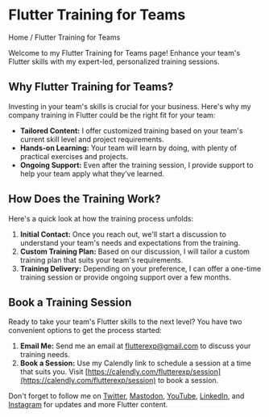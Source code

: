 
# Flutter Training for Teams

<Link href="/">Home</Link> / Flutter Training for Teams

Welcome to my Flutter Training for Teams page! Enhance your team's Flutter skills with my expert-led, personalized training sessions.

## Why Flutter Training for Teams?

Investing in your team's skills is crucial for your business. Here's why my company training in Flutter could be the right fit for your team:

- **Tailored Content:** I offer customized training based on your team's current skill level and project requirements.
- **Hands-on Learning:** Your team will learn by doing, with plenty of practical exercises and projects.
- **Ongoing Support:** Even after the training session, I provide support to help your team apply what they've learned.

## How Does the Training Work?

Here's a quick look at how the training process unfolds:
1. **Initial Contact:** Once you reach out, we'll start a discussion to understand your team's needs and expectations from the training.
2. **Custom Training Plan:** Based on our discussion, I will tailor a custom training plan that suits your team's requirements. 
3. **Training Delivery:** Depending on your preference, I can offer a one-time training session or provide ongoing support over a few months. 

## Book a Training Session

Ready to take your team's Flutter skills to the next level? You have two convenient options to get the process started:

1. **Email Me:** Send me an email at [flutterexp@gmail.com](mailto:flutterexp@gmail.com) to discuss your training needs.
2. **Book a Session:** Use my Calendly link to schedule a session at a time that suits you. Visit [https://calendly.com/flutterexp/session](https://calendly.com/flutterexp/session) to book a session.

Don't forget to follow me on [Twitter](https://twitter.com/flutter_exp), [Mastodon](https://fosstodon.org/@flutterexp), [YouTube](https://www.youtube.com/@flutterexplained), [LinkedIn](https://www.linkedin.com/in/max-weber-9889a3ba/), and [Instagram](https://www.instagram.com/flutterexplained/) for updates and more Flutter content.

